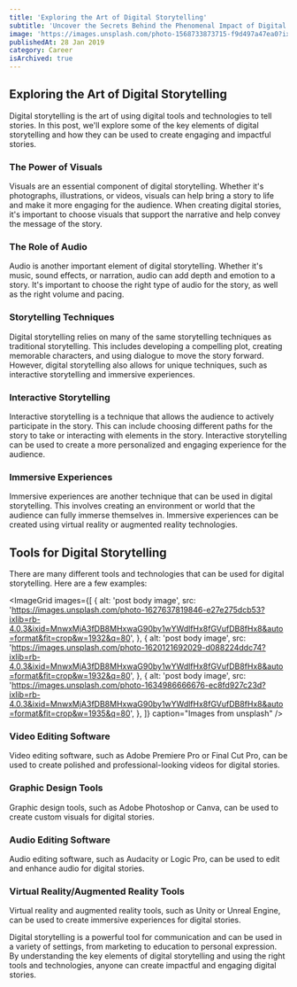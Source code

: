 ```yaml
---
title: 'Exploring the Art of Digital Storytelling'
subtitle: 'Uncover the Secrets Behind the Phenomenal Impact of Digital Artists on the World of Narrative.'
image: 'https://images.unsplash.com/photo-1568733873715-f9d497a47ea0?ixlib=rb-4.0.3&ixid=MnwxMjA3fDB8MHxwaG90by1wYWdlfHx8fGVufDB8fHx8&auto=format&fit=crop&w=2070&q=80'
publishedAt: 28 Jan 2019
category: Career
isArchived: true
---
```


## Exploring the Art of Digital Storytelling

Digital storytelling is the art of using digital tools and technologies to tell stories. In this post, we'll explore some of the key elements of digital storytelling and how they can be used to create engaging and impactful stories.

### The Power of Visuals

Visuals are an essential component of digital storytelling. Whether it's photographs, illustrations, or videos, visuals can help bring a story to life and make it more engaging for the audience. When creating digital stories, it's important to choose visuals that support the narrative and help convey the message of the story.

### The Role of Audio

Audio is another important element of digital storytelling. Whether it's music, sound effects, or narration, audio can add depth and emotion to a story. It's important to choose the right type of audio for the story, as well as the right volume and pacing.

### Storytelling Techniques

Digital storytelling relies on many of the same storytelling techniques as traditional storytelling. This includes developing a compelling plot, creating memorable characters, and using dialogue to move the story forward. However, digital storytelling also allows for unique techniques, such as interactive storytelling and immersive experiences.

### Interactive Storytelling

Interactive storytelling is a technique that allows the audience to actively participate in the story. This can include choosing different paths for the story to take or interacting with elements in the story. Interactive storytelling can be used to create a more personalized and engaging experience for the audience.

### Immersive Experiences

Immersive experiences are another technique that can be used in digital storytelling. This involves creating an environment or world that the audience can fully immerse themselves in. Immersive experiences can be created using virtual reality or augmented reality technologies.

## Tools for Digital Storytelling

There are many different tools and technologies that can be used for digital storytelling. Here are a few examples:

<ImageGrid
  images={[
    {
      alt: 'post body image',
      src: 'https://images.unsplash.com/photo-1627637819846-e27e275dcb53?ixlib=rb-4.0.3&ixid=MnwxMjA3fDB8MHxwaG90by1wYWdlfHx8fGVufDB8fHx8&auto=format&fit=crop&w=1932&q=80',
    },
    {
      alt: 'post body image',
      src: 'https://images.unsplash.com/photo-1620121692029-d088224ddc74?ixlib=rb-4.0.3&ixid=MnwxMjA3fDB8MHxwaG90by1wYWdlfHx8fGVufDB8fHx8&auto=format&fit=crop&w=1932&q=80',
    },
    {
      alt: 'post body image',
      src: 'https://images.unsplash.com/photo-1634986666676-ec8fd927c23d?ixlib=rb-4.0.3&ixid=MnwxMjA3fDB8MHxwaG90by1wYWdlfHx8fGVufDB8fHx8&auto=format&fit=crop&w=1935&q=80',
    },
  ]}
  caption="Images from unsplash"
/>

### Video Editing Software

Video editing software, such as Adobe Premiere Pro or Final Cut Pro, can be used to create polished and professional-looking videos for digital stories.

### Graphic Design Tools

Graphic design tools, such as Adobe Photoshop or Canva, can be used to create custom visuals for digital stories.

### Audio Editing Software

Audio editing software, such as Audacity or Logic Pro, can be used to edit and enhance audio for digital stories.

### Virtual Reality/Augmented Reality Tools

Virtual reality and augmented reality tools, such as Unity or Unreal Engine, can be used to create immersive experiences for digital stories.

<Divider />
Digital storytelling is a powerful tool for communication and can be used in a variety
of settings, from marketing to education to personal expression. By understanding
the key elements of digital storytelling and using the right tools and technologies,
anyone can create impactful and engaging digital stories.
